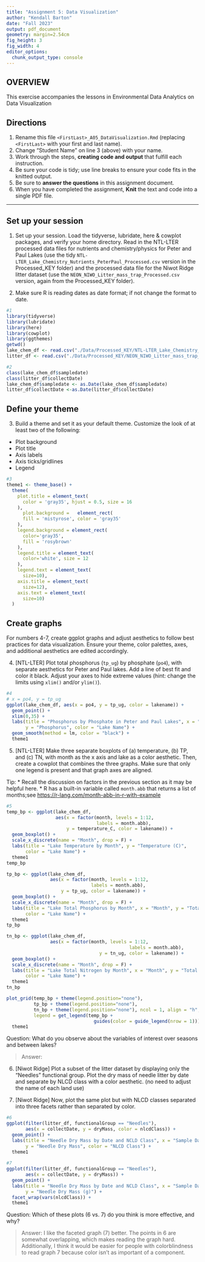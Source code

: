 ```yaml
---
title: "Assignment 5: Data Visualization"
author: "Kendall Barton"
date: "Fall 2023"
output: pdf_document
geometry: margin=2.54cm
fig_height: 3
fig_width: 4
editor_options: 
  chunk_output_type: console
---
```


## OVERVIEW

This exercise accompanies the lessons in Environmental Data Analytics on Data Visualization

## Directions
1.  Rename this file `<FirstLast>_A05_DataVisualization.Rmd` (replacing `<FirstLast>` with your first and last name).
2. Change "Student Name" on line 3 (above) with your name.
3. Work through the steps, **creating code and output** that fulfill each instruction.
4. Be sure your code is tidy; use line breaks to ensure your code fits in the knitted output.
5. Be sure to **answer the questions** in this assignment document.
6. When you have completed the assignment, **Knit** the text and code into a single PDF file.

---

## Set up your session 

1. Set up your session. Load the tidyverse, lubridate, here & cowplot packages, and verify your home directory. Read in the NTL-LTER processed data files for nutrients and chemistry/physics for Peter and Paul Lakes (use the tidy `NTL-LTER_Lake_Chemistry_Nutrients_PeterPaul_Processed.csv` version in the Processed_KEY folder) and the processed data file for the Niwot Ridge litter dataset (use the `NEON_NIWO_Litter_mass_trap_Processed.csv` version, again from the Processed_KEY folder).

2. Make sure R is reading dates as date format; if not change the format to date.

```r
#1
library(tidyverse)
library(lubridate)
library(here)
library(cowplot)
library(ggthemes)
getwd()
lake_chem_df <- read.csv("./Data/Processed_KEY/NTL-LTER_Lake_Chemistry_Nutrients_PeterPaul_Processed.csv")
litter_df <- read.csv("./Data/Processed_KEY/NEON_NIWO_Litter_mass_trap_Processed.csv")

#2 
class(lake_chem_df$sampledate)
class(litter_df$collectDate)
lake_chem_df$sampledate <- as.Date(lake_chem_df$sampledate)
litter_df$collectDate <-as.Date(litter_df$collectDate)

```
## Define your theme
3. Build a theme and set it as your default theme. Customize the look of at least two of the following: 
 * Plot background
 * Plot title
 * Axis labels
 * Axis ticks/gridlines
 * Legend

```r
#3
theme1 <- theme_base() + 
  theme(
    plot.title = element_text(
      color = 'gray35', hjust = 0.5, size = 16
    ),
      plot.background =   element_rect(
      fill = 'mistyrose', color = 'gray35'
    ),
    legend.background = element_rect(
      color='gray35',
      fill = 'rosybrown'
    ),
    legend.title = element_text(
      color='white', size = 12
    ),
    legend.text = element_text(
      size=10),
    axis.title = element_text(
      size=12),
    axis.text = element_text(
      size=10)
  )
```

## Create graphs
For numbers 4-7, create ggplot graphs and adjust aesthetics to follow best practices for data visualization. Ensure your theme, color palettes, axes, and additional aesthetics are edited accordingly.

4. [NTL-LTER] Plot total phosphorus (`tp_ug`) by phosphate (`po4`), with separate aesthetics for Peter and Paul lakes. Add a line of best fit and color it black. Adjust your axes to hide extreme values (hint: change the limits using `xlim()` and/or `ylim()`).

```r
#4 
# x = po4, y = tp_ug
ggplot(lake_chem_df, aes(x = po4, y = tp_ug, color = lakename)) +
  geom_point() +
  xlim(0,35) +
  labs(title = "Phosphorus by Phosphate in Peter and Paul Lakes", x = "Phosphate", 
       y = "Phosphorus", color = "Lake Name") +
  geom_smooth(method = lm, color = "black") +
  theme1
```


5. [NTL-LTER] Make three separate boxplots of (a) temperature, (b) TP, and (c) TN, with month as the x axis and lake as a color aesthetic. Then, create a cowplot that combines the three graphs. Make sure that only one legend is present and that graph axes are aligned. 

Tip:
* Recall the discussion on factors in the previous section as it may be helpful here. 
* R has a built-in variable called `month.abb` that returns a list of months;see <https://r-lang.com/month-abb-in-r-with-example>

```r
#5 
temp_bp <- ggplot(lake_chem_df, 
                  aes(x = factor(month, levels = 1:12, 
                                 labels = month.abb), 
                      y = temperature_C, color = lakename)) +
  geom_boxplot() +
  scale_x_discrete(name = "Month", drop = F) +
  labs(title = "Lake Temperature by Month", y = "Temperature (C)",
       color = "Lake Name") +
  theme1
temp_bp

tp_bp <- ggplot(lake_chem_df, 
                aes(x = factor(month, levels = 1:12,
                               labels = month.abb), 
                    y = tp_ug, color = lakename)) +
  geom_boxplot() +
  scale_x_discrete(name = "Month", drop = F) +
  labs(title = "Lake Total Phosphorus by Month", x = "Month", y = "Total Phosphorus",
       color = "Lake Name") +
  theme1
tp_bp

tn_bp <- ggplot(lake_chem_df,
                aes(x = factor(month, levels = 1:12,
                                             labels = month.abb),
                                  y = tn_ug, color = lakename)) +
  geom_boxplot() +
  scale_x_discrete(name = "Month", drop = F) +
  labs(title = "Lake Total Nitrogen by Month", x = "Month", y = "Total Nitrogen",
       color = "Lake Name") +
  theme1
tn_bp

plot_grid(temp_bp + theme(legend.position="none"),
          tp_bp + theme(legend.position="none"),
          tn_bp + theme(legend.position="none"), ncol = 1, align = "h", axis = "lr",
          legend = get_legend(temp_bp + 
                                guides(color = guide_legend(nrow = 1)))) +
  theme1


```

Question: What do you observe about the variables of interest over seasons and between lakes? 

> Answer: 

6. [Niwot Ridge] Plot a subset of the litter dataset by displaying only the "Needles" functional group. Plot the dry mass of needle litter by date and separate by NLCD class with a color aesthetic. (no need to adjust the name of each land use)

7. [Niwot Ridge] Now, plot the same plot but with NLCD classes separated into three facets rather than separated by color. 

```r
#6
ggplot(filter(litter_df, functionalGroup == "Needles"),
       aes(x = collectDate, y = dryMass, color = nlcdClass)) +
  geom_point() +
  labs(title = "Needle Dry Mass by Date and NCLD Class", x = "Sample Date",
       y = "Needle Dry Mass", color = "NLCD Class") +
  theme1
  
#7
ggplot(filter(litter_df, functionalGroup == "Needles"),
       aes(x = collectDate, y = dryMass)) +
  geom_point() +
  labs(title = "Needle Dry Mass by Date and NCLD Class", x = "Sample Date",
       y = "Needle Dry Mass (g)") +
  facet_wrap(vars(nlcdClass)) +
  theme1

```
Question: Which of these plots (6 vs. 7) do you think is more effective, and why? 

> Answer: I like the faceted graph (7) better. The points in 6 are somewhat overlapping, which makes reading the graph hard. Additionally, I think it would be easier for people with colorblindness to read graph 7 because color isn't as important of a component.

